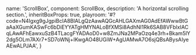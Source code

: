 
  name: 'ScrollBox',
  component: ScrollBox,
  description: 'A horizontal scrolling section.',
  inheritBoxProps: true,
  playroom:
    '#?code=N4Igxg9gJgpiBcIA8BlALgQzAawAQGcAHLGAXmAG0AdEfAWwwBtGaAaXGumKASwFc6bDiEYYATgHMYNALoBfXMSi8AdhNI1Rk6SAB8VFblxIACqLAwAFhEawxuSzB4TLacgFYADAoD0+w8ZmJNa2MPaOzq4e3rh+Bkam5lY2dg5OLm7AXr7+SD7oWNj+IKwgAO48UGiW+AgUAMwA7O6sjQBsABysAIyeAEwALPJAA',
}
